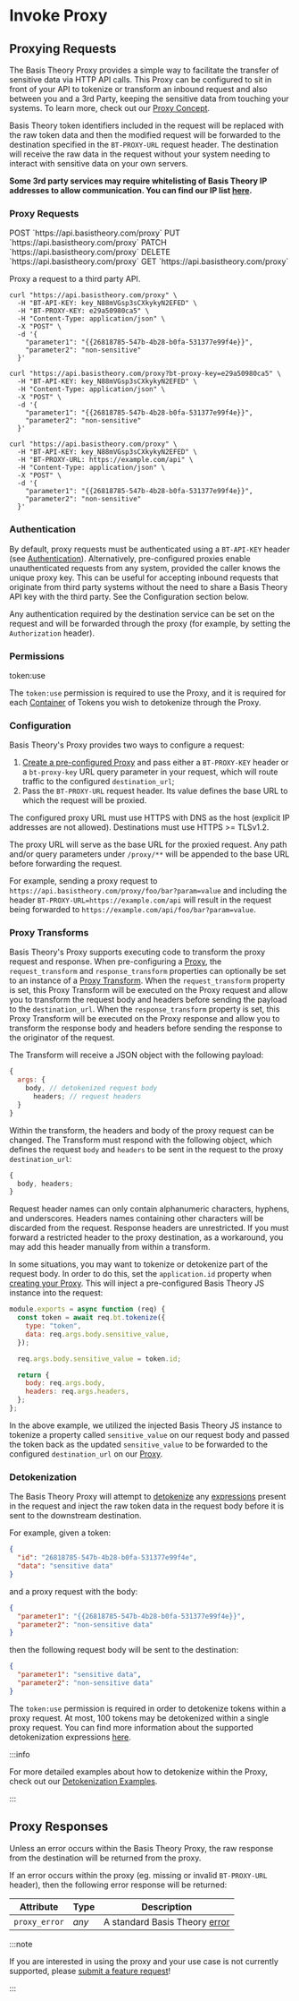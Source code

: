 # Invoke Proxy

## Proxying Requests

The Basis Theory Proxy provides a simple way to facilitate the transfer of sensitive data via HTTP API calls. This Proxy can be configured to sit in front of your API to tokenize or transform an inbound request and also between you and a 3rd Party, keeping the sensitive data from touching your systems. To learn more, check out our [Proxy Concept](/docs/concepts/what-is-the-proxy/).

Basis Theory token identifiers included in the request will be replaced with the raw token data and then the modified request will be forwarded to the destination specified in the `BT-PROXY-URL` request header. The destination will receive the raw data in the request without your system needing to interact with sensitive data on your own servers.

**Some 3rd party services may require whitelisting of Basis Theory IP addresses to allow communication. You can find our IP list [here](/docs/api/ip-addresses).**

### Proxy Requests

<span class="http-method post">
  <span class="method-wrapper">
    <span class="box-method">POST</span>
  </span>
  `https://api.basistheory.com/proxy`
</span>

<span class="http-method put">
  <span class="method-wrapper">
    <span class="box-method">PUT</span>
  </span>
  `https://api.basistheory.com/proxy`
</span>

<span class="http-method patch">
  <span class="method-wrapper">
    <span class="box-method">PATCH</span>
  </span>
  `https://api.basistheory.com/proxy`
</span>

<span class="http-method delete">
  <span class="method-wrapper">
    <span class="box-method">DELETE</span>
  </span>
  `https://api.basistheory.com/proxy`
</span>

<span class="http-method get">
  <span class="method-wrapper">
    <span class="box-method">GET</span>
  </span>
  `https://api.basistheory.com/proxy`
</span>

Proxy a request to a third party API.

```shell title="Request with 'BT-PROXY-KEY' header"
curl "https://api.basistheory.com/proxy" \
  -H "BT-API-KEY: key_N88mVGsp3sCXkykyN2EFED" \
  -H "BT-PROXY-KEY: e29a50980ca5" \
  -H "Content-Type: application/json" \
  -X "POST" \
  -d '{
    "parameter1": "{{26818785-547b-4b28-b0fa-531377e99f4e}}",
    "parameter2": "non-sensitive"
  }'
```

```shell title="Request with 'bt-proxy-key' query param"
curl "https://api.basistheory.com/proxy?bt-proxy-key=e29a50980ca5" \
  -H "BT-API-KEY: key_N88mVGsp3sCXkykyN2EFED" \
  -H "Content-Type: application/json" \
  -X "POST" \
  -d '{
    "parameter1": "{{26818785-547b-4b28-b0fa-531377e99f4e}}",
    "parameter2": "non-sensitive"
  }'
```

```shell title="Request with 'BT-PROXY-URL' header"
curl "https://api.basistheory.com/proxy" \
  -H "BT-API-KEY: key_N88mVGsp3sCXkykyN2EFED" \
  -H "BT-PROXY-URL: https://example.com/api" \
  -H "Content-Type: application/json" \
  -X "POST" \
  -d '{
    "parameter1": "{{26818785-547b-4b28-b0fa-531377e99f4e}}",
    "parameter2": "non-sensitive"
  }'
```

### Authentication

By default, proxy requests must be authenticated using a `BT-API-KEY` header (see [Authentication](/docs/api/authentication)).
Alternatively, pre-configured proxies enable unauthenticated requests from any system, provided the caller knows the unique proxy key. This can be useful for accepting inbound requests that originate from third party systems without the need to share a Basis Theory API key with the third party. See the Configuration section below.

Any authentication required by the destination service can be set on the request and will be forwarded through the proxy
(for example, by setting the `Authorization` header).

### Permissions

<p class="scopes">
  <span class="scope">token:use</span>
</p>

The `token:use` permission is required to use the Proxy, and it is required for each
[Container](/docs/concepts/what-are-containers) of Tokens you wish to detokenize through the Proxy.

### Configuration

Basis Theory's Proxy provides two ways to configure a request:

1. [Create a pre-configured Proxy](/docs/api/proxies#create-a-proxy) and pass either a `BT-PROXY-KEY` header or a `bt-proxy-key` URL query parameter in your request, which will route traffic to the configured `destination_url`;
2. Pass the `BT-PROXY-URL` request header. Its value defines the base URL to which the request will be proxied.

The configured proxy URL must use HTTPS with DNS as the host (explicit IP addresses are not allowed). Destinations must use HTTPS >= TLSv1.2.

The proxy URL will serve as the base URL for the proxied request. Any path and/or query parameters under `/proxy/**` will be appended to the base URL before forwarding the request.

For example, sending a proxy request to `https://api.basistheory.com/proxy/foo/bar?param=value` and including the header `BT-PROXY-URL=https://example.com/api` will result in the request being forwarded to `https://example.com/api/foo/bar?param=value`.

### Proxy Transforms

Basis Theory's Proxy supports executing code to transform the proxy request and response. When pre-configuring a [Proxy](/docs/api/proxies#create-a-proxy), the `request_transform` and `response_transform` properties can optionally be set to an instance of a [Proxy Transform](/docs/api/proxies#proxy-transform-object). When the `request_transform` property is set, this Proxy Transform will be executed on the Proxy request and allow you to transform the request body and headers before sending the payload to the `destination_url`. When the `response_transform` property is set, this Proxy Transform will be executed on the Proxy response and allow you to transform the response body and headers before sending the response to the originator of the request.

The Transform will receive a JSON object with the following payload:

```js
{
  args: {
    body, // detokenized request body
      headers; // request headers
  }
}
```

Within the transform, the headers and body of the proxy request can be changed.
The Transform must respond with the following object, which defines the request `body` and `headers` to be sent in the request to the proxy `destination_url`:

```js
{
  body, headers;
}
```

<aside class="notice">
  <span>
    Request header names can only contain alphanumeric characters, hyphens, and
    underscores. Headers names containing other characters will be discarded
    from the request. Response headers are unrestricted. If you must forward a
    restricted header to the proxy destination, as a workaround, you may add
    this header manually from within a transform.
  </span>
</aside>

In some situations, you may want to tokenize or detokenize part of the request body. In order to do this, set the `application.id` property when [creating your Proxy](/docs/api/proxies#create-a-proxy). This will inject a pre-configured Basis Theory JS instance into the request:

```js
module.exports = async function (req) {
  const token = await req.bt.tokenize({
    type: "token",
    data: req.args.body.sensitive_value,
  });

  req.args.body.sensitive_value = token.id;

  return {
    body: req.args.body,
    headers: req.args.headers,
  };
};
```

In the above example, we utilized the injected Basis Theory JS instance to tokenize a property called `sensitive_value` on our request body and passed the token back as the updated `sensitive_value` to be forwarded to the configured `destination_url` on our [Proxy](#proxies).

### Detokenization

The Basis Theory Proxy will attempt to [detokenize](/docs/expressions/detokenization) any [expressions](/docs/expressions/) present in the request and inject the raw token data in the request body before it is sent to the downstream destination.

For example, given a token:

```json
{
  "id": "26818785-547b-4b28-b0fa-531377e99f4e",
  "data": "sensitive data"
}
```

and a proxy request with the body:

```json
{
  "parameter1": "{{26818785-547b-4b28-b0fa-531377e99f4e}}",
  "parameter2": "non-sensitive data"
}
```

then the following request body will be sent to the destination:

```json
{
  "parameter1": "sensitive data",
  "parameter2": "non-sensitive data"
}
```

The `token:use` permission is required in order to detokenize tokens within a proxy request.
At most, 100 tokens may be detokenized within a single proxy request. You can find more information about the supported detokenization expressions [here](/docs/expressions/detokenization).

:::info

For more detailed examples about how to detokenize within the Proxy, check out our [Detokenization Examples](/docs/expressions/detokenization#examples).

:::

<aside class="notice">
  <span></span>
</aside>

## Proxy Responses

Unless an error occurs within the Basis Theory Proxy, the raw response from the destination will be returned from the proxy.

If an error occurs within the proxy (eg. missing or invalid `BT-PROXY-URL` header), then the following error response will be returned:

| Attribute     | Type  | Description                              |
| ------------- | ----- | ---------------------------------------- |
| `proxy_error` | _any_ | A standard Basis Theory [error](#errors) |

:::note

If you are interested in using the proxy and your use case is not currently supported, please [submit a feature request](mailto:support@basistheory.com?subject=Proxy%20Feature%20Request)!

:::
